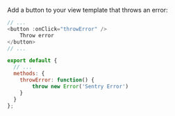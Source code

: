 Add a button to your view template that throws an error:

```javascript {filename:App.vue}
// ...
<button :onClick="throwError" />
    Throw error
</button>
// ...

export default {
  // ...
  methods: {
    throwError: function() {
        throw new Error('Sentry Error')
    }
  }
};
```
